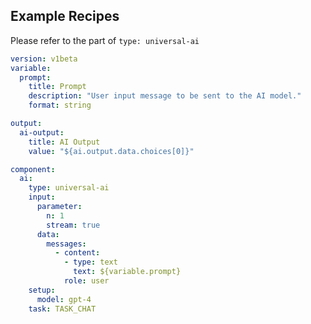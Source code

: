 

## Example Recipes

Please refer to the part of `type: universal-ai`

```yaml
version: v1beta
variable:
  prompt:
    title: Prompt
    description: "User input message to be sent to the AI model."
    format: string

output:
  ai-output:
    title: AI Output
    value: "${ai.output.data.choices[0]}"

component:
  ai:
    type: universal-ai
    input:
      parameter:
        n: 1
        stream: true
      data:
        messages:
          - content:
            - type: text
              text: ${variable.prompt}
            role: user
    setup:
      model: gpt-4
    task: TASK_CHAT
```
